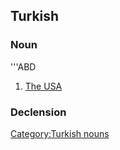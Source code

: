 ==Turkish==

===Noun===
'''ABD

# [[The USA]]

===Declension===
{{crh-latin-noun|'in|'ye|'yi|'de|'den}}

[[Category:Turkish nouns]]